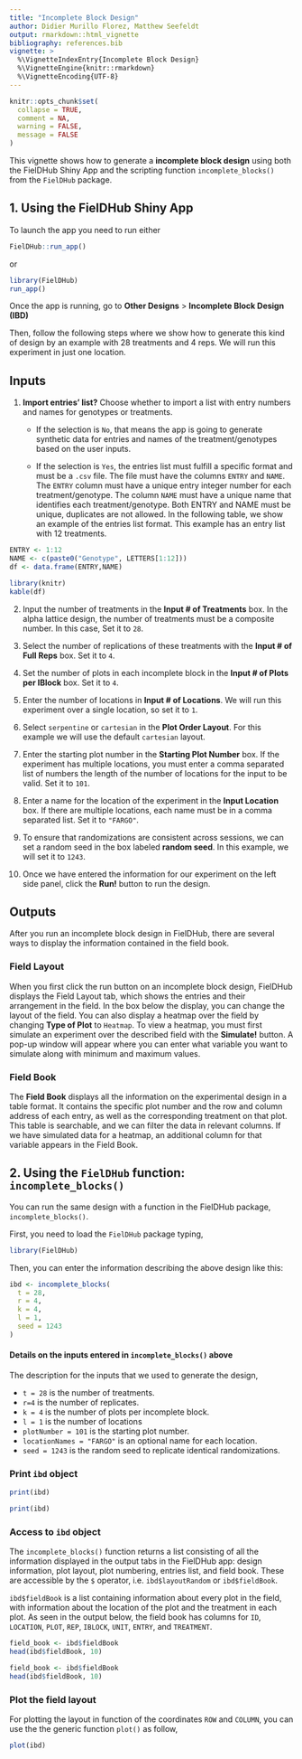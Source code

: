 ```yaml
---
title: "Incomplete Block Design"
author: Didier Murillo Florez, Matthew Seefeldt
output: rmarkdown::html_vignette
bibliography: references.bib
vignette: >
  %\VignetteIndexEntry{Incomplete Block Design}
  %\VignetteEngine{knitr::rmarkdown}
  %\VignetteEncoding{UTF-8}
---
```


```r
knitr::opts_chunk$set(
  collapse = TRUE,
  comment = NA,
  warning = FALSE, 
  message = FALSE
)
```

This vignette shows how to generate a **incomplete block design** using both the FielDHub Shiny App and the scripting function `incomplete_blocks()` from the `FielDHub` package.

## 1. Using the FielDHub Shiny App

To launch the app you need to run either

```r
FielDHub::run_app()
```

or

```r
library(FielDHub)
run_app()
```

Once the app is running, go to **Other Designs** > **Incomplete Block Design (IBD)**

Then, follow the following steps where we show how to generate this kind of design by an example with 28 treatments and 4 reps. We will run this experiment in just one location.

## Inputs

1. **Import entries' list?** Choose whether to import a list with entry numbers and names for genotypes or treatments.
    * If the selection is `No`, that means the app is going to generate synthetic data for entries and names of the treatment/genotypes based on the user inputs.

    * If the selection is `Yes`, the entries list must fulfill a specific format and must be a `.csv` file. The file must have the columns `ENTRY` and `NAME`. The `ENTRY` column must have a unique entry integer number for each treatment/genotype. The column `NAME` must have a unique name that identifies each treatment/genotype. Both ENTRY and NAME must be unique, duplicates are not allowed. In the following table, we show an example of the entries list format. This example has an entry list with 12 treatments. 

```r
ENTRY <- 1:12
NAME <- c(paste0("Genotype", LETTERS[1:12]))
df <- data.frame(ENTRY,NAME)
```


```r
library(knitr)
kable(df)
```

2. Input the number of treatments in the **Input # of Treatments** box. In the alpha lattice design, the number of treatments must be a composite number. In this case, Set it to `28`.

3. Select the number of replications of these treatments with the **Input # of Full Reps** box. Set it to `4`.

4. Set the number of plots in each incomplete block in the **Input # of Plots per IBlock** box. Set it to `4`.

5. Enter the number of locations in **Input # of Locations**. We will run this experiment over a single location, so set it to `1`.

6. Select `serpentine` or `cartesian` in the **Plot Order Layout**. For this example we will use the default `cartesian` layout.

7. Enter the starting plot number in the **Starting Plot Number** box. If the experiment has multiple locations, you must enter a comma separated list of numbers the length of the number of locations for the input to be valid. Set it to `101`.

8. Enter a name for the location of the experiment in the **Input Location** box. If there are multiple locations, each name must be in a comma separated list. Set it to `"FARGO"`.

9. To ensure that randomizations are consistent across sessions, we can set a random seed in the box labeled **random seed**. In this example, we will set it to `1243`. 

10. Once we have entered the information for our experiment on the left side panel, click the **Run!** button to run the design.

## Outputs

After you run an incomplete block design in FielDHub, there are several ways to display the information contained in the field book. 

### Field Layout

When you first click the run button on an incomplete block design, FielDHub displays the Field Layout tab, which shows the entries and their arrangement in the field. In the box below the display, you can change the layout of the field. 
You can also display a heatmap over the field by changing **Type of Plot** to `Heatmap`. To view a heatmap, you must first simulate an experiment over the described field with the **Simulate!** button. A pop-up window will appear where you can enter what variable you want to simulate along with minimum and maximum values. 

### Field Book

The **Field Book** displays all the information on the experimental design in a table format. It contains the specific plot number and the row and column address of each entry, as well as the corresponding treatment on that plot. This table is searchable, and we can filter the data in relevant columns. If we have simulated data for a heatmap, an additional column for that variable appears in the Field Book. 

## 2. Using the `FielDHub` function: `incomplete_blocks()`

You can run the same design with a function in the FielDHub package, `incomplete_blocks()`.

First, you need to load the `FielDHub` package typing,

```r
library(FielDHub)
```

Then, you can enter the information describing the above design like this:


```r
ibd <- incomplete_blocks(
  t = 28,
  r = 4,
  k = 4, 
  l = 1,
  seed = 1243
)
```

#### Details on the inputs entered in `incomplete_blocks()` above

The description for the inputs that we used to generate the design,

*   `t = 28` is the number of treatments.
*   `r=4` is the number of replicates.
*   `k = 4` is the number of plots per incomplete block.
*   `l = 1` is the number of locations
*   `plotNumber = 101` is the starting plot number.
*   `locationNames = "FARGO"` is an optional name for each location.
*   `seed = 1243` is the random seed to replicate identical randomizations.


### Print `ibd` object

```r
print(ibd)
```

```r
print(ibd)
```

### Access to `ibd` object

The `incomplete_blocks()` function returns a list consisting of all the information displayed in the output tabs in the FielDHub app: design information, plot layout, plot numbering, entries list, and field book. These are accessible by the `$` operator, i.e. `ibd$layoutRandom` or `ibd$fieldBook`. 

`ibd$fieldBook` is a list containing information about every plot in the field, with information about the location of the plot and the treatment in each plot. As seen in the output below, the field book has columns for `ID`, `LOCATION`, `PLOT`, `REP`, `IBLOCK`, `UNIT`, `ENTRY`, and `TREATMENT`.


```r
field_book <- ibd$fieldBook
head(ibd$fieldBook, 10)
```

```r
field_book <- ibd$fieldBook
head(ibd$fieldBook, 10)
```

### Plot the field layout

For plotting the layout in function of the coordinates `ROW` and `COLUMN`, you can use the the generic function `plot()` as follow,


```r
plot(ibd)

```

<br>
<br>
<br>
